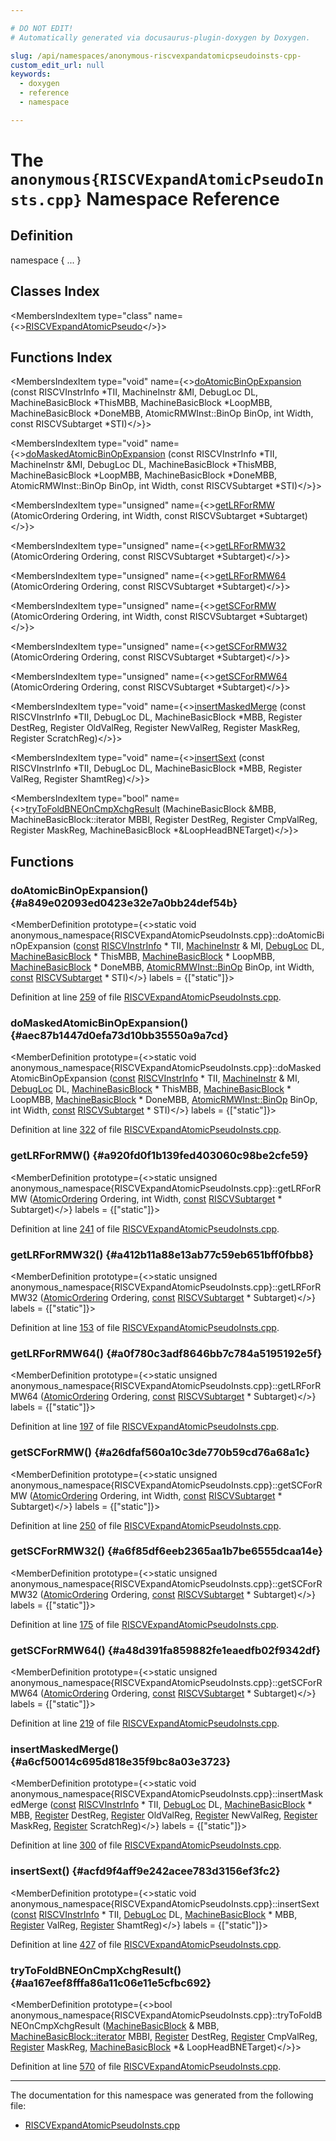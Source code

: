 ```yaml
---

# DO NOT EDIT!
# Automatically generated via docusaurus-plugin-doxygen by Doxygen.

slug: /api/namespaces/anonymous-riscvexpandatomicpseudoinsts-cpp-
custom_edit_url: null
keywords:
  - doxygen
  - reference
  - namespace

---
```





# The `anonymous{RISCVExpandAtomicPseudoInsts.cpp}` Namespace Reference

<DoxygenPage pluginConfig={pluginConfig}>



## Definition

<CodeBlock>namespace &#123; ... &#125;</CodeBlock>

## Classes Index

<MembersIndex>

<MembersIndexItem
  type="class"
  name={<><a href="/docs/api/classes/anonymous-namespace-riscvexpandatomicpseudoinsts-cpp-/riscvexpandatomicpseudo">RISCVExpandAtomicPseudo</a></>}>
</MembersIndexItem>

</MembersIndex>

## Functions Index

<MembersIndex>

<MembersIndexItem
  type="void"
  name={<><a href="#a849e02093ed0423e32e7a0bb24def54b">doAtomicBinOpExpansion</a> (const RISCVInstrInfo &#42;TII, MachineInstr &amp;MI, DebugLoc DL, MachineBasicBlock &#42;ThisMBB, MachineBasicBlock &#42;LoopMBB, MachineBasicBlock &#42;DoneMBB, AtomicRMWInst::BinOp BinOp, int Width, const RISCVSubtarget &#42;STI)</>}>
</MembersIndexItem>

<MembersIndexItem
  type="void"
  name={<><a href="#aec87b1447d0efa73d10bb35550a9a7cd">doMaskedAtomicBinOpExpansion</a> (const RISCVInstrInfo &#42;TII, MachineInstr &amp;MI, DebugLoc DL, MachineBasicBlock &#42;ThisMBB, MachineBasicBlock &#42;LoopMBB, MachineBasicBlock &#42;DoneMBB, AtomicRMWInst::BinOp BinOp, int Width, const RISCVSubtarget &#42;STI)</>}>
</MembersIndexItem>

<MembersIndexItem
  type="unsigned"
  name={<><a href="#a920fd0f1b139fed403060c98be2cfe59">getLRForRMW</a> (AtomicOrdering Ordering, int Width, const RISCVSubtarget &#42;Subtarget)</>}>
</MembersIndexItem>

<MembersIndexItem
  type="unsigned"
  name={<><a href="#a412b11a88e13ab77c59eb651bff0fbb8">getLRForRMW32</a> (AtomicOrdering Ordering, const RISCVSubtarget &#42;Subtarget)</>}>
</MembersIndexItem>

<MembersIndexItem
  type="unsigned"
  name={<><a href="#a0f780c3adf8646bb7c784a5195192e5f">getLRForRMW64</a> (AtomicOrdering Ordering, const RISCVSubtarget &#42;Subtarget)</>}>
</MembersIndexItem>

<MembersIndexItem
  type="unsigned"
  name={<><a href="#a26dfaf560a10c3de770b59cd76a68a1c">getSCForRMW</a> (AtomicOrdering Ordering, int Width, const RISCVSubtarget &#42;Subtarget)</>}>
</MembersIndexItem>

<MembersIndexItem
  type="unsigned"
  name={<><a href="#a6f85df6eeb2365aa1b7be6555dcaa14e">getSCForRMW32</a> (AtomicOrdering Ordering, const RISCVSubtarget &#42;Subtarget)</>}>
</MembersIndexItem>

<MembersIndexItem
  type="unsigned"
  name={<><a href="#a48d391fa859882fe1eaedfb02f9342df">getSCForRMW64</a> (AtomicOrdering Ordering, const RISCVSubtarget &#42;Subtarget)</>}>
</MembersIndexItem>

<MembersIndexItem
  type="void"
  name={<><a href="#a6cf50014c695d818e35f9bc8a03e3723">insertMaskedMerge</a> (const RISCVInstrInfo &#42;TII, DebugLoc DL, MachineBasicBlock &#42;MBB, Register DestReg, Register OldValReg, Register NewValReg, Register MaskReg, Register ScratchReg)</>}>
</MembersIndexItem>

<MembersIndexItem
  type="void"
  name={<><a href="#acfd9f4aff9e242acee783d3156ef3fc2">insertSext</a> (const RISCVInstrInfo &#42;TII, DebugLoc DL, MachineBasicBlock &#42;MBB, Register ValReg, Register ShamtReg)</>}>
</MembersIndexItem>

<MembersIndexItem
  type="bool"
  name={<><a href="#aa167eef8fffa86a11c06e11e5cfbc692">tryToFoldBNEOnCmpXchgResult</a> (MachineBasicBlock &amp;MBB, MachineBasicBlock::iterator MBBI, Register DestReg, Register CmpValReg, Register MaskReg, MachineBasicBlock &#42;&amp;LoopHeadBNETarget)</>}>
</MembersIndexItem>

</MembersIndex>


<SectionDefinition>

## Functions

### doAtomicBinOpExpansion() {#a849e02093ed0423e32e7a0bb24def54b}

<MemberDefinition
  prototype={<>static void anonymous&#95;namespace&#123;RISCVExpandAtomicPseudoInsts.cpp&#125;::doAtomicBinOpExpansion (<a href="/docs/api/files/lib/lib/target/lib/target/aarch64/aarch64promoteconstant-cpp/#a90f8350fecae261c25be85d38b451bff">const</a> <a href="/docs/api/classes/llvm/riscvinstrinfo">RISCVInstrInfo</a> &#42; TII, <a href="/docs/api/classes/llvm/machineinstr">MachineInstr</a> &amp; MI, <a href="/docs/api/classes/llvm/debugloc">DebugLoc</a> DL, <a href="/docs/api/classes/llvm/machinebasicblock">MachineBasicBlock</a> &#42; ThisMBB, <a href="/docs/api/classes/llvm/machinebasicblock">MachineBasicBlock</a> &#42; LoopMBB, <a href="/docs/api/classes/llvm/machinebasicblock">MachineBasicBlock</a> &#42; DoneMBB, <a href="/docs/api/classes/llvm/atomicrmwinst/#a461cfbbb5c7a57ab73210498923cf615">AtomicRMWInst::BinOp</a> BinOp, int Width, <a href="/docs/api/files/lib/lib/target/lib/target/aarch64/aarch64promoteconstant-cpp/#a90f8350fecae261c25be85d38b451bff">const</a> <a href="/docs/api/classes/llvm/riscvsubtarget">RISCVSubtarget</a> &#42; STI)</>}
  labels = {["static"]}>

Definition at line <a href="/docs/api/files/lib/lib/target/lib/target/riscv/riscvexpandatomicpseudoinsts-cpp/#l00259">259</a> of file <a href="/docs/api/files/lib/lib/target/lib/target/riscv/riscvexpandatomicpseudoinsts-cpp">RISCVExpandAtomicPseudoInsts.cpp</a>.
</MemberDefinition>

### doMaskedAtomicBinOpExpansion() {#aec87b1447d0efa73d10bb35550a9a7cd}

<MemberDefinition
  prototype={<>static void anonymous&#95;namespace&#123;RISCVExpandAtomicPseudoInsts.cpp&#125;::doMaskedAtomicBinOpExpansion (<a href="/docs/api/files/lib/lib/target/lib/target/aarch64/aarch64promoteconstant-cpp/#a90f8350fecae261c25be85d38b451bff">const</a> <a href="/docs/api/classes/llvm/riscvinstrinfo">RISCVInstrInfo</a> &#42; TII, <a href="/docs/api/classes/llvm/machineinstr">MachineInstr</a> &amp; MI, <a href="/docs/api/classes/llvm/debugloc">DebugLoc</a> DL, <a href="/docs/api/classes/llvm/machinebasicblock">MachineBasicBlock</a> &#42; ThisMBB, <a href="/docs/api/classes/llvm/machinebasicblock">MachineBasicBlock</a> &#42; LoopMBB, <a href="/docs/api/classes/llvm/machinebasicblock">MachineBasicBlock</a> &#42; DoneMBB, <a href="/docs/api/classes/llvm/atomicrmwinst/#a461cfbbb5c7a57ab73210498923cf615">AtomicRMWInst::BinOp</a> BinOp, int Width, <a href="/docs/api/files/lib/lib/target/lib/target/aarch64/aarch64promoteconstant-cpp/#a90f8350fecae261c25be85d38b451bff">const</a> <a href="/docs/api/classes/llvm/riscvsubtarget">RISCVSubtarget</a> &#42; STI)</>}
  labels = {["static"]}>

Definition at line <a href="/docs/api/files/lib/lib/target/lib/target/riscv/riscvexpandatomicpseudoinsts-cpp/#l00322">322</a> of file <a href="/docs/api/files/lib/lib/target/lib/target/riscv/riscvexpandatomicpseudoinsts-cpp">RISCVExpandAtomicPseudoInsts.cpp</a>.
</MemberDefinition>

### getLRForRMW() {#a920fd0f1b139fed403060c98be2cfe59}

<MemberDefinition
  prototype={<>static unsigned anonymous&#95;namespace&#123;RISCVExpandAtomicPseudoInsts.cpp&#125;::getLRForRMW (<a href="/docs/api/namespaces/llvm/#a9bccbe67aaab722783ca4e7c504aaaa7">AtomicOrdering</a> Ordering, int Width, <a href="/docs/api/files/lib/lib/target/lib/target/aarch64/aarch64promoteconstant-cpp/#a90f8350fecae261c25be85d38b451bff">const</a> <a href="/docs/api/classes/llvm/riscvsubtarget">RISCVSubtarget</a> &#42; Subtarget)</>}
  labels = {["static"]}>

Definition at line <a href="/docs/api/files/lib/lib/target/lib/target/riscv/riscvexpandatomicpseudoinsts-cpp/#l00241">241</a> of file <a href="/docs/api/files/lib/lib/target/lib/target/riscv/riscvexpandatomicpseudoinsts-cpp">RISCVExpandAtomicPseudoInsts.cpp</a>.
</MemberDefinition>

### getLRForRMW32() {#a412b11a88e13ab77c59eb651bff0fbb8}

<MemberDefinition
  prototype={<>static unsigned anonymous&#95;namespace&#123;RISCVExpandAtomicPseudoInsts.cpp&#125;::getLRForRMW32 (<a href="/docs/api/namespaces/llvm/#a9bccbe67aaab722783ca4e7c504aaaa7">AtomicOrdering</a> Ordering, <a href="/docs/api/files/lib/lib/target/lib/target/aarch64/aarch64promoteconstant-cpp/#a90f8350fecae261c25be85d38b451bff">const</a> <a href="/docs/api/classes/llvm/riscvsubtarget">RISCVSubtarget</a> &#42; Subtarget)</>}
  labels = {["static"]}>

Definition at line <a href="/docs/api/files/lib/lib/target/lib/target/riscv/riscvexpandatomicpseudoinsts-cpp/#l00153">153</a> of file <a href="/docs/api/files/lib/lib/target/lib/target/riscv/riscvexpandatomicpseudoinsts-cpp">RISCVExpandAtomicPseudoInsts.cpp</a>.
</MemberDefinition>

### getLRForRMW64() {#a0f780c3adf8646bb7c784a5195192e5f}

<MemberDefinition
  prototype={<>static unsigned anonymous&#95;namespace&#123;RISCVExpandAtomicPseudoInsts.cpp&#125;::getLRForRMW64 (<a href="/docs/api/namespaces/llvm/#a9bccbe67aaab722783ca4e7c504aaaa7">AtomicOrdering</a> Ordering, <a href="/docs/api/files/lib/lib/target/lib/target/aarch64/aarch64promoteconstant-cpp/#a90f8350fecae261c25be85d38b451bff">const</a> <a href="/docs/api/classes/llvm/riscvsubtarget">RISCVSubtarget</a> &#42; Subtarget)</>}
  labels = {["static"]}>

Definition at line <a href="/docs/api/files/lib/lib/target/lib/target/riscv/riscvexpandatomicpseudoinsts-cpp/#l00197">197</a> of file <a href="/docs/api/files/lib/lib/target/lib/target/riscv/riscvexpandatomicpseudoinsts-cpp">RISCVExpandAtomicPseudoInsts.cpp</a>.
</MemberDefinition>

### getSCForRMW() {#a26dfaf560a10c3de770b59cd76a68a1c}

<MemberDefinition
  prototype={<>static unsigned anonymous&#95;namespace&#123;RISCVExpandAtomicPseudoInsts.cpp&#125;::getSCForRMW (<a href="/docs/api/namespaces/llvm/#a9bccbe67aaab722783ca4e7c504aaaa7">AtomicOrdering</a> Ordering, int Width, <a href="/docs/api/files/lib/lib/target/lib/target/aarch64/aarch64promoteconstant-cpp/#a90f8350fecae261c25be85d38b451bff">const</a> <a href="/docs/api/classes/llvm/riscvsubtarget">RISCVSubtarget</a> &#42; Subtarget)</>}
  labels = {["static"]}>

Definition at line <a href="/docs/api/files/lib/lib/target/lib/target/riscv/riscvexpandatomicpseudoinsts-cpp/#l00250">250</a> of file <a href="/docs/api/files/lib/lib/target/lib/target/riscv/riscvexpandatomicpseudoinsts-cpp">RISCVExpandAtomicPseudoInsts.cpp</a>.
</MemberDefinition>

### getSCForRMW32() {#a6f85df6eeb2365aa1b7be6555dcaa14e}

<MemberDefinition
  prototype={<>static unsigned anonymous&#95;namespace&#123;RISCVExpandAtomicPseudoInsts.cpp&#125;::getSCForRMW32 (<a href="/docs/api/namespaces/llvm/#a9bccbe67aaab722783ca4e7c504aaaa7">AtomicOrdering</a> Ordering, <a href="/docs/api/files/lib/lib/target/lib/target/aarch64/aarch64promoteconstant-cpp/#a90f8350fecae261c25be85d38b451bff">const</a> <a href="/docs/api/classes/llvm/riscvsubtarget">RISCVSubtarget</a> &#42; Subtarget)</>}
  labels = {["static"]}>

Definition at line <a href="/docs/api/files/lib/lib/target/lib/target/riscv/riscvexpandatomicpseudoinsts-cpp/#l00175">175</a> of file <a href="/docs/api/files/lib/lib/target/lib/target/riscv/riscvexpandatomicpseudoinsts-cpp">RISCVExpandAtomicPseudoInsts.cpp</a>.
</MemberDefinition>

### getSCForRMW64() {#a48d391fa859882fe1eaedfb02f9342df}

<MemberDefinition
  prototype={<>static unsigned anonymous&#95;namespace&#123;RISCVExpandAtomicPseudoInsts.cpp&#125;::getSCForRMW64 (<a href="/docs/api/namespaces/llvm/#a9bccbe67aaab722783ca4e7c504aaaa7">AtomicOrdering</a> Ordering, <a href="/docs/api/files/lib/lib/target/lib/target/aarch64/aarch64promoteconstant-cpp/#a90f8350fecae261c25be85d38b451bff">const</a> <a href="/docs/api/classes/llvm/riscvsubtarget">RISCVSubtarget</a> &#42; Subtarget)</>}
  labels = {["static"]}>

Definition at line <a href="/docs/api/files/lib/lib/target/lib/target/riscv/riscvexpandatomicpseudoinsts-cpp/#l00219">219</a> of file <a href="/docs/api/files/lib/lib/target/lib/target/riscv/riscvexpandatomicpseudoinsts-cpp">RISCVExpandAtomicPseudoInsts.cpp</a>.
</MemberDefinition>

### insertMaskedMerge() {#a6cf50014c695d818e35f9bc8a03e3723}

<MemberDefinition
  prototype={<>static void anonymous&#95;namespace&#123;RISCVExpandAtomicPseudoInsts.cpp&#125;::insertMaskedMerge (<a href="/docs/api/files/lib/lib/target/lib/target/aarch64/aarch64promoteconstant-cpp/#a90f8350fecae261c25be85d38b451bff">const</a> <a href="/docs/api/classes/llvm/riscvinstrinfo">RISCVInstrInfo</a> &#42; TII, <a href="/docs/api/classes/llvm/debugloc">DebugLoc</a> DL, <a href="/docs/api/classes/llvm/machinebasicblock">MachineBasicBlock</a> &#42; MBB, <a href="/docs/api/classes/llvm/register">Register</a> DestReg, <a href="/docs/api/classes/llvm/register">Register</a> OldValReg, <a href="/docs/api/classes/llvm/register">Register</a> NewValReg, <a href="/docs/api/classes/llvm/register">Register</a> MaskReg, <a href="/docs/api/classes/llvm/register">Register</a> ScratchReg)</>}
  labels = {["static"]}>

Definition at line <a href="/docs/api/files/lib/lib/target/lib/target/riscv/riscvexpandatomicpseudoinsts-cpp/#l00300">300</a> of file <a href="/docs/api/files/lib/lib/target/lib/target/riscv/riscvexpandatomicpseudoinsts-cpp">RISCVExpandAtomicPseudoInsts.cpp</a>.
</MemberDefinition>

### insertSext() {#acfd9f4aff9e242acee783d3156ef3fc2}

<MemberDefinition
  prototype={<>static void anonymous&#95;namespace&#123;RISCVExpandAtomicPseudoInsts.cpp&#125;::insertSext (<a href="/docs/api/files/lib/lib/target/lib/target/aarch64/aarch64promoteconstant-cpp/#a90f8350fecae261c25be85d38b451bff">const</a> <a href="/docs/api/classes/llvm/riscvinstrinfo">RISCVInstrInfo</a> &#42; TII, <a href="/docs/api/classes/llvm/debugloc">DebugLoc</a> DL, <a href="/docs/api/classes/llvm/machinebasicblock">MachineBasicBlock</a> &#42; MBB, <a href="/docs/api/classes/llvm/register">Register</a> ValReg, <a href="/docs/api/classes/llvm/register">Register</a> ShamtReg)</>}
  labels = {["static"]}>

Definition at line <a href="/docs/api/files/lib/lib/target/lib/target/riscv/riscvexpandatomicpseudoinsts-cpp/#l00427">427</a> of file <a href="/docs/api/files/lib/lib/target/lib/target/riscv/riscvexpandatomicpseudoinsts-cpp">RISCVExpandAtomicPseudoInsts.cpp</a>.
</MemberDefinition>

### tryToFoldBNEOnCmpXchgResult() {#aa167eef8fffa86a11c06e11e5cfbc692}

<MemberDefinition
  prototype={<>bool anonymous&#95;namespace&#123;RISCVExpandAtomicPseudoInsts.cpp&#125;::tryToFoldBNEOnCmpXchgResult (<a href="/docs/api/classes/llvm/machinebasicblock">MachineBasicBlock</a> &amp; MBB, <a href="/docs/api/classes/llvm/machinebasicblock/#ae34c996b58df9b9ce6695a0c8b70c533">MachineBasicBlock::iterator</a> MBBI, <a href="/docs/api/classes/llvm/register">Register</a> DestReg, <a href="/docs/api/classes/llvm/register">Register</a> CmpValReg, <a href="/docs/api/classes/llvm/register">Register</a> MaskReg, <a href="/docs/api/classes/llvm/machinebasicblock">MachineBasicBlock</a> &#42;&amp; LoopHeadBNETarget)</>}>

Definition at line <a href="/docs/api/files/lib/lib/target/lib/target/riscv/riscvexpandatomicpseudoinsts-cpp/#l00570">570</a> of file <a href="/docs/api/files/lib/lib/target/lib/target/riscv/riscvexpandatomicpseudoinsts-cpp">RISCVExpandAtomicPseudoInsts.cpp</a>.
</MemberDefinition>

</SectionDefinition>

<hr/>

The documentation for this namespace was generated from the following file:

<ul>
<li><a href="/docs/api/files/lib/lib/target/lib/target/riscv/riscvexpandatomicpseudoinsts-cpp">RISCVExpandAtomicPseudoInsts.cpp</a></li>
</ul>

</DoxygenPage>
